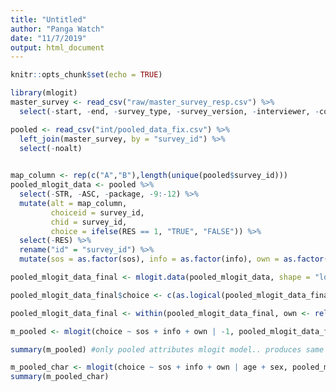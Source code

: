 ```yaml
---
title: "Untitled"
author: "Panga Watch"
date: "11/7/2019"
output: html_document
---
```


```r
knitr::opts_chunk$set(echo = TRUE)

library(mlogit)
master_survey <- read_csv("raw/master_survey_resp.csv") %>%
  select(-start, -end, -survey_type, -survey_version, -interviewer, -comment, -text_vms_adoption, -fishery_problem_one, -fishery_problem_two, -fishery_problem_three, -fishery_solution_one, -fishery_solution_two, -fishery_solution_three, -last_commends, -photo)
```

```r
pooled <- read_csv("int/pooled_data_fix.csv") %>%
  left_join(master_survey, by = "survey_id") %>%
  select(-noalt)
  

map_column <- rep(c("A","B"),length(unique(pooled$survey_id)))
pooled_mlogit_data <- pooled %>%
  select(-STR, -ASC, -package, -9:-12) %>%
  mutate(alt = map_column,
         choiceid = survey_id,
         chid = survey_id,
         choice = ifelse(RES == 1, "TRUE", "FALSE")) %>%
  select(-RES) %>%
  rename("id" = "survey_id") %>%
  mutate(sos = as.factor(sos), info = as.factor(info), own = as.factor(own), choice = as.logical(choice))

pooled_mlogit_data_final <- mlogit.data(pooled_mlogit_data, shape = "long", choice = "choice", alt.levels = c(1,2), id = "id") #put data into format that can work with mlogit

pooled_mlogit_data_final$choice <- c(as.logical(pooled_mlogit_data_final$choice)) #coerce choice into logical

pooled_mlogit_data_final <- within(pooled_mlogit_data_final, own <- relevel(own, ref = 4))

m_pooled <- mlogit(choice ~ sos + info + own | -1, pooled_mlogit_data_final)

summary(m_pooled) #only pooled attributes mlogit model.. produces same results as clogit only pooled attributes

m_pooled_char <- mlogit(choice ~ sos + info + own | age + sex, pooled_mlogit_data_final) ## is this correctly adding attributes to model??
summary(m_pooled_char)
```




